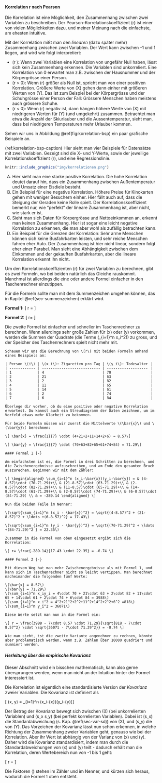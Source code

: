 #### Korrelation r nach Pearson {#sec-pearson-korrelation}

Die Korrelation ist eine Möglichkeit, den Zusammenhang zwischen zwei Variablen zu beschreiben. Der Pearson-Korrelationskoeffizient \(r\) ist einer von vielen Möglichkeiten dazu, und meiner Meinung nach die einfachste, am ehesten intuitive.

Mit der Korrelation mißt man den *linearen* (dazu später mehr) Zusammenhang zwischen zwei Variablen. Der Wert kann zwischen -1 und 1 liegen, und wird wie folgt interpretiert:

- \(r \approx 0\): Wenn zwei Variablen eine Korrelation von ungefähr Null haben, lässt sich kein Zusammenhang erkennen. Die Variablen sind unkorreliert. Eine Korrelation von 0 erwartet man z.B. zwischen der Hausnummer und der Körpergrösse einer Person.
- \(r > 0\): Wenn \(r\) größer als Null ist, spricht man von einer positiven Korrelation. Größere Werte von \(X\) gehen dann einher mit größeren Werten von \(Y\). Das ist zum Beispiel bei der Körpergrösse und der Schuhgrösse einer Person der Fall: Grössere Menschen haben meistens auch grössere Schuhe.
- \(r < 0\): Wenn \(r\) negativ ist, dann hängen höhere Werte von \(X\) mit niedrigeren Werten für \(Y\) (und umgekehrt) zusammen. Betrachtet man etwa die Anzahl der Skiurlauber und die Aussentemperatur, sieht man, dass bei niedrigeren Temperaturen mehr Urlauber kommen.

Sehen wir uns in Abbildung \@ref(fig:korrelation-bsp) ein paar grafische Beispiele an.

(ref:korrelation-bsp-caption) Hier sieht man vier Beispiele für Datensätze mit zwei Variablen. Gezeigt sind die X- und Y-Werte, sowie der jeweilige Korrelationskoeffizient \(r\), und eine Regressionslinie.

```r
knitr::include_graphics("img/korrelationen.png")
```

A) Hier sieht man eine starke positive Korrelation. Die hohe Korrelation deutet darauf hin, dass ein Zusammenhang zwischen Außentemperatur und Umsatz einer Eisdiele besteht.
B) Ein Beispiel für eine negative Korrelation. Höhere Preise für Kinokarten gehen mit weniger Besuchern einher. Hier fällt auch auf, dass die Steigung der Geraden keine Rolle spielt. Der Korrelationskoeffizient bemerkt nur, wie "perfekt" der lineare Zusammenhang ist, aber nicht, wie stark er ist.
C) Sieht man sich Daten für Körpergrösse und Nettoeinkommen an, erkennt man keinen Zusammenhang. Hier ist sogar eine leicht negative Korrelation zu erkennen, die man aber wohl als zufällig betrachten kann.
D) Ein Beispiel für die Grenzen der Korrelation: Sehr arme Menschen können sich keine Busfahrkarten leisten, und sehr reiche Menschen fahren eher Auto. Der Zusammenhang ist hier nicht linear, sondern folgt eher einer Parabel. Man sieht eine Abhängigkeit zwischen dem Einkommen und der gekauften Busfahrkarten, aber die lineare Korrelation erkennt ihn nicht.

Um den Korrelationskoeffizienten \(r\) für zwei Variablen zu berechnen, gibt es zwei Formeln, wo bei beiden natürlich das Gleiche rauskommt. Manchmal ist allerdings die eine oder andere Formel einfacher in den Taschenrechner einzutippen.

Für die Formeln sollte man mit dem Summenzeichen umgehen können, das in Kapitel \@ref(sec-summenzeichen) erklärt wird.

**Formel 1:** \[ r = \frac{\sum_{i=1}^n (x_i - \bar{x}) (y_i - \bar{y})}{ \sqrt{\sum_{i=1}^n (x_i - \bar{x})^2} \cdot \sqrt{\sum_{i=1}^n (y_i - \bar{y})^2} } \]

**Formel 2:** \[ r= \frac{\sum_{i=1}^n x_i y_i - n \bar{x} \bar{y}}{\sqrt{\sum_{i=1}^n x_i^2 - n\bar{x}^2} \cdot \sqrt{\sum_{i=1}^n y_i^2 - n\bar{y}^2} } \]

Die zweite Formel ist einfacher und schneller im Taschenrechner zu berechnen. Wenn allerdings sehr große Zahlen für \(x\) oder \(y\) vorkommen, werden die Summen der Quadrate (die Terme \(\sum_{i=1}^n x_i^2\)) zu gross, und der Speicher des Taschenrechners spielt nicht mehr mit.

```exercise

Schauen wir uns die Berechnung von \(r\) mit beiden Formeln anhand eines Beispiels an:

| Person \(i\) | \(x_i\): Zigaretten pro Tag | \(y_i\): Todesalter |
| ------------ | --------------------------- | ------------------- |
| 1            | 4                           | 70                  |
| 2            | 21                          | 63                  |
| 3            | 2                           | 82                  |
| 4            | 11                          | 65                  |
| 5            | 14                          | 61                  |
| 6            | 2                           | 74                  |
| 7            | 6                           | 84                  |

Überlege dir vorher, ob du eine positive oder negative Korrelation erwartest. Du kannst auch ein Streudiagramm der Daten zeichnen, um im Vorfeld etwas mehr Klarheit zu bekommen.
```

```solution
Für beide Formeln müssen wir zuerst die Mittelwerte \(\bar{x}\) und \(\bar{y}\) berechnen:

\[ \bar{x} = \frac{1}{7} \cdot (4+21+2+11+14+2+6) = 8.57\]

\[ \bar{y} = \frac{1}{7} \cdot (70+63+82+65+61+74+84) = 71.29\]

#### Formel 1 {-}

Am einfachsten ist es, die Formel in drei Schritten zu berechnen, und die Zwischenergebnisse aufzuschreiben, und am Ende den gesamten Bruch auszurechen. Beginnen wir mit dem Zähler:

\[ \begin{aligned} \sum_{i=1}^n (x_i-\bar{x})(y_i-\bar{y}) = & (4-8.57)\cdot (70-71.29)+\\ & (21-8.57)\cdot (63-71.29)+\\ & (2-8.57)\cdot (82-71.29)+\\ & (11-8.57)\cdot (65-71.29)+\\ & (14-8.57)\cdot (61-71.29)+\\ & (2-8.57)\cdot (74-71.29)+\\ & (6-8.57)\cdot (84-71.29) \\ & = -289.14 \end{aligned} \]

Nun die beiden Teile im Nenner:

\(\sqrt{\sum_{i=1}^n (x_i - \bar{x})^2} = \sqrt{(4-8.57)^2 + (21-8.57)^2 + \ldots +(6-8.57)^2} = 17.43\)

\(\sqrt{\sum_{i=1}^n (y_i - \bar{y})^2} = \sqrt{(70-71.29)^2 + \ldots +(84-71.29)^2 } = 22.35\)

Zusammen in die Formel von oben eingesetzt ergibt sich die Korrelation:

\[ r= \frac{-289.14}{17.43 \cdot 22.35} = -0.74 \]

#### Formel 2 {-}

Mit diesem Weg hat man mehr Zwischenergebnisse als mit Formel 1, und kann sich im Taschenrechner nicht so leicht vertippen. Man berechnet nacheinander die folgenden fünf Werte:

\(\bar{x} = 8.57\)
\(\bar{y} = 71.29\)
\(\sum_{i=1}^n x_iy_i = 4\cdot 70 + 21\cdot 63 + 2\cdot 82 + 11\cdot 65 + 14\cdot 61 + 2\cdot 74 + 6\cdot 84 = 3988\)
\(\sum_{i=1}^n x_i^2 = 4^2+21^2+2^2+11^2+14^2+2^2+6^2 =818\)
\(\sum_{i=1}^n y_i^2 = 36071\)

Diese Werte setzt man nun in die Formel ein:

\[ r = \frac{3988 - 7\cdot 8.57 \cdot 71.29}{\sqrt{818 - 7\cdot 8.57^2} \cdot \sqrt{36071 - 7\cdot 71.29^2}} = -0.74 \]

Wie man sieht, ist die zweite Variante angenehmer zu rechnen, könnte aber problematisch werden, wenn z.B. Zahlen über 10000 quadriert und summiert werden.
```

##### Herleitung über die empirische Kovarianz

Dieser Abschnitt wird ein bisschen mathematisch, kann also gerne übersprungen werden, wenn man nicht an der Intuition hinter der Formel interessiert ist.

Die Korrelation ist eigentlich eine standardisierte Version der *Kovarianz* zweier Variablen. Die Kovarianz ist definiert als

\[ \text{Cov}(x, y) = \frac{1}{n-1} \sum_{i=1}^n (x_i-\bar{x})(y_i-\bar{y})\]

Der Betrag der Kovarianz bewegt sich zwischen \(0\) (bei unkorrelierten Variablen) und \(s_x \cdot s_y\) (bei perfekt korrelierten Variablen). Dabei ist \(s_x\) die Standardabweichung (s. Kap. \@ref(sec-var-sd)) von \(X\), und \(s_y\) die von \(Y\). Das Vorzeichen der Kovarianz lässt nun schon erkennen, in welche Richtung der Zusammenhang zweier Variablen geht, genauso wie bei der Korrelation. Aber ihr Wert ist abhängig von der Varianz von \(x\) und \(y\). Daher wird die Kovarianz standardisiert, indem man durch die Standardabweichungen von \(x\) und \(y\) teilt - dadurch erhält man die Korrelation, deren Wertebereich nun von -1 bis 1 geht:

\[ r = \frac{\text{Cov}(x, y)}{s_x \cdot s_y} \]

Die Faktoren \(\frac{1}{n-1}\) stehen im Zähler und im Nenner, und kürzen sich heraus, wodurch die Formel 1 oben entsteht.

